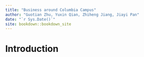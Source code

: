 ```yaml
--- 
title: "Business around Columbia Campus"
author: "Guotian Zhu, Yuxin Qian, Zhiheng Jiang, Jiayi Pan"
date: "`r Sys.Date()`"
site: bookdown::bookdown_site
---
```


# Introduction


